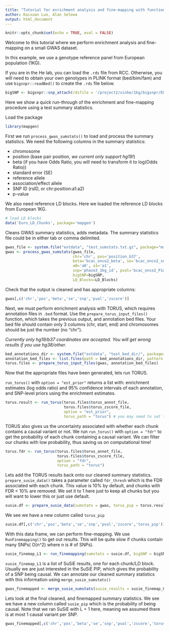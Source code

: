 ```yaml
---
title: "Tutorial for enrichment analysis and fine-mapping with functional priors"
author: Kaixuan Luo, Alan Selewa
output: html_document
---
```


```r
knitr::opts_chunk$set(echo = TRUE, eval = FALSE)
```

Welcome to this tutorial where we perform enrichment analysis and fine-mapping on a small GWAS dataset. 

In this example, we use a genotype reference panel from European population (1KG). 

If you are in the He lab, you can load the `.rds` file from RCC. 
Otherwise, you will need to obtain your own genotypes in PLINK format (bed/bim/fam) 
and use `bigsnpr::readBed()` to create the `.rds` file below.
```r
bigSNP <- bigsnpr::snp_attach(rdsfile = '/project2/xinhe/1kg/bigsnpr/EUR_variable_1kg.rds')
```

Here we show a quick run-through of the enrichment and fine-mapping procedure using a test summary statistics.

Load the package
```r
library(mapgen)
```

First we run `process_gwas_sumstats()` to load and process the summary statistics.
We need the following columns in the summary statistics:  

* chromosome
* position (base pair position, *we current only support hg19!*)  
* beta (if you have Odds Ratio, you will need to transform it to log(Odds Ratio))  
* standard error (SE)  
* reference allele
* association/effect allele
* SNP ID (rsID, or chr:position:a1:a2)  
* p-value

We also need reference LD blocks. Here we loaded the reference LD blocks from European 1KG. 
```r
# load LD blocks
data('Euro_LD_Chunks', package='mapgen')
```

Cleans GWAS summary statistics, adds metadata.
The summary statistics file could be in either tab or comma delimited.
```r
gwas_file <- system.file("extdata", "test_sumstats.txt.gz", package="mapgen")
gwas <- process_gwas_sumstats(gwas_file, 
                              chr='chr', pos='position_b37', 
                              beta='bcac_onco2_beta', se='bcac_onco2_se',
                              a0='a0', a1='a1', 
                              snp='phase3_1kg_id', pval='bcac_onco2_P1df_Wald',
                              bigSNP=bigSNP,
                              LD_Blocks=LD_Blocks)
```

Check that the output is cleaned and has appropriate columns:
```r
gwas[,c('chr','pos','beta','se','snp','pval','zscore')]
```


Next, we must perform enrichment analysis with TORUS, 
which requires annotation files in `.bed` format. 
Use the `prepare_torus_input_files()` function, which takes the previous output, 
and annotation bed files. 
Your bed file should contain only 3 columns (chr, start, end) and 
chromosomes should be just the number (no "chr"). 

*Currently only hg19/b37 coordinates are accepted. You will get wrong results if you use hg38/other.*

```r
bed_annotations_dir <- system.file("extdata", "test_bed_dir/", package="mapgen")
annotation_bed_files <- list.files(path = bed_annotations_dir, pattern = "*.bed", full.names = TRUE)
torus.files <- prepare_torus_input_files(gwas, annotation_bed_files)
```

Now that the appropriate files have been generated, lets run TORUS. 

`run_torus()` with `option = "est_prior"` returns a list with: 
enrichment estimates (log odds ratio) and 95% confidence intervals of each annotation, 
and SNP-level priors using the enrichment estimates.
```r
torus.result <- run_torus(torus.files$torus_annot_file, 
                          torus.files$torus_zscore_file,
                          option = "est_prior",
                          torus_path = "torus") # you may need to set the installed path to 'torus' executable.
```

TORUS also gives us the uncertainty associated with whether each chunk contains a causal variant or not. 
We run `run_torus()` with `option = "fdr"` to get the probability of each chunk containing a causal variant. 
We can filter our chunks with low probability, thus saving us on computational time!
```r
torus.fdr <- run_torus(torus.files$torus_annot_file, 
                       torus.files$torus_zscore_file,
                       option = "fdr",
                       torus_path = "torus")
```

Lets add the TORUS results back onto our cleaned summary statistics. 
`prepare_susie_data()` takes a parameter called `fdr_thresh` which is the FDR associated with each chunk. 
This value is 10% by default, and chunks with FDR < 10% are removed. 
We set it to 1 here just to keep all chunks but you will want to lower this or just use default.

```r
susie.df <- prepare_susie_data(sumstats = gwas, torus_pip = torus.result$snp_pip, torus_fdr = torus.fdr, fdr_thresh = 1)
```

We see we have a new column called `torus_pip` 

```r
susie.df[,c('chr','pos','beta','se','snp','pval','zscore','torus_pip')]
```

With this data frame, we can perform fine-mapping. We use `RunFinemapping()` to get out results. 
This will be quite slow if chunks contain many SNPs( O(n^2) where n is # of SNPs). 

```r
susie_finemap_L1 <- run_finemapping(sumstats = susie.df, bigSNP = bigSNP)
```

`susie_finemap_L1` is a list of SuSiE results, one for each chunk/LD block. 
Usually we are just interested in the SuSiE PIP, 
which gives the probability of a SNP being causal. 
We can annotate our cleaned summary statistics with this information using `merge_susie_sumstats()`

```r
gwas_finemapped <- merge_susie_sumstats(susie_results = susie_finemap_L1, sumstats = susie.df)
```

Lets look at the final cleaned, and finemapped summary statistics. 
We see we have a new column called `susie_pip` which is the probability of being causal. 
Note that we ran SuSiE with L = 1 here, meaning we assumed there is at most 1 causal variant per SNP. 

```r
gwas_finemapped[,c('chr','pos','beta','se','snp','pval','zscore','torus_pip','susie_pip')]
```

